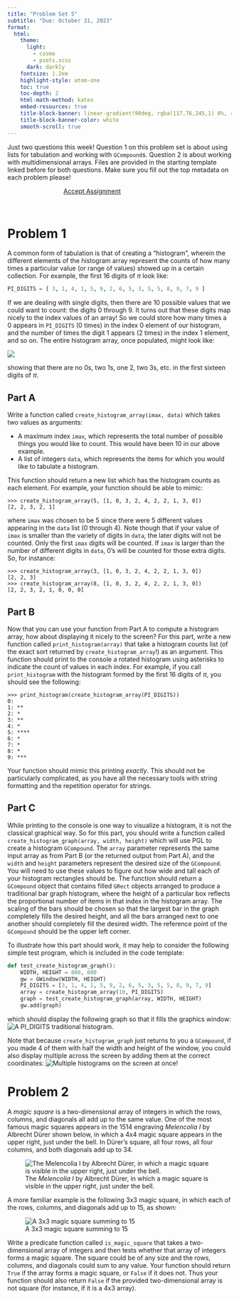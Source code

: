 ```yaml
---
title: "Problem Set 5"
subtitle: "Due: October 31, 2023"
format:
  html:
    theme:
      light: 
        - cosmo
        - psets.scss
      dark: darkly
    fontsize: 1.2em
    highlight-style: atom-one
    toc: true
    toc-depth: 2
    html-math-method: katex
    embed-resources: true
    title-block-banner: linear-gradient(90deg, rgba(117,76,245,1) 0%, rgba(0,212,255,1) 100%)
    title-block-banner-color: white
    smooth-scroll: true
---
```


Just two questions this week! Question 1 on this problem set is about using lists for tabulation and working with `GCompound`s. Question 2 is about working with multidimensional arrays. Files are provided in the starting template linked before for both questions. Make sure you fill out the top metadata on each problem please!

```{=html}
<a href='https://classroom.github.com/a/x1m29E8o' target="_blank" class="btn btn-info" style='margin:auto; display: block; width:50%;'>Accept Assignment</a>
```
<br>

# Problem 1
A common form of tabulation is that of creating a "histogram", wherein the different elements of the histogram array represent the counts of how many times a particular value (or range of values) showed up in a certain collection. For example, the first 16 digits of $\pi$ look like:
```python
PI_DIGITS = [ 3, 1, 4, 1, 5, 9, 2, 6, 5, 3, 5, 5, 8, 9, 7, 9 ]
```
If we are dealing with single digits, then there are 10 possible values that we could want to count: the digits 0 through 9. It turns out that these digits map nicely to the index values of an array! So we could store how many times a 0 appears in `PI_DIGITS` (0 times) in the index 0 element of our histogram, and the number of times the digit 1 appears (2 times) in the index 1 element, and so on. The entire histogram array, once populated, might look like:

![](./images/his_list.png)

showing that there are no 0s, two 1s, one 2, two 3s, etc. in the first sixteen digits of $\pi$.

## Part A
Write a function called `create_histogram_array(imax, data)` which takes two values as arguments:

- A maximum index `imax`, which represents the total number of possible things you would like to count. This would have been 10 in our above example.
- A list of integers `data`, which represents the items for which you would like to tabulate a histogram.

This function should return a new list which has the histogram counts as each element. For example, your function should be able to mimic:
```python-repl
>>> create_histogram_array(5, [1, 0, 3, 2, 4, 2, 2, 1, 3, 0])
[2, 2, 3, 2, 1]
```
where `imax` was chosen to be 5 since there were 5 different values appearing in the `data` list (0 through 4). Note though that if your value of `imax` is smaller than the variety of digits in `data`, the later digits will not be counted. Only the first `imax` digits will be counted. If `imax` is larger than the number of different digits in `data`, 0's will be counted for those extra digits. So, for instance:
```python-repl
>>> create_histogram_array(3, [1, 0, 3, 2, 4, 2, 2, 1, 3, 0])
[2, 2, 3]
>>> create_histogram_array(8, [1, 0, 3, 2, 4, 2, 2, 1, 3, 0])
[2, 2, 3, 2, 1, 0, 0, 0]
```

## Part B
Now that you can use your function from Part A to compute a histogram array, how about displaying it nicely to the screen? For this part, write a new function called `print_histogram(array)` that take a histogram counts list (of the exact sort returned by `create_histogram_array`!) as an argument. This function should print to the console a rotated histogram using asterisks to indicate the count of values in each index. For example, if you call `print_histogram` with the histogram formed by the first 16 digits of $\pi$, you should see the following:
```python-repl
>>> print_histogram(create_histogram_array(PI_DIGITS))
0:
1: **
2: *
3: **
4: *
5: ****
6: *
7: *
8: *
9: ***
```
Your function should mimic this printing _exactly_. This should not be particularly complicated, as you have all the necessary tools with string formatting and the repetition operator for strings.


## Part C
While printing to the console is one way to visualize a histogram, it is not the classical graphical way. So for this part, you should write a function called `create_histogram_graph(array, width, height)` which will use PGL to create a histogram `GCompound`. The `array` parameter represents the same input array as from Part B (or the returned output from Part A), and the `width` and `height` parameters represent the desired size of the `GCompound`. You will need to use these values to figure out how wide and tall each of your histogram rectangles should be. The function should return a `GCompound` object that contains filled `GRect` objects arranged to produce a traditional bar graph histogram, where the height of a particular box reflects the proportional number of items in that index in the histogram array. The scaling of the bars should be chosen so that the largest bar in the graph completely fills the desired height, and all the bars arranged next to one another should completely fill the desired width. The reference point of the `GCompound` should be the upper left corner.

To illustrate how this part should work, it may help to consider the following simple test program, which is included in the code template:
```python
def test_create_histogram_graph():
    WIDTH, HEIGHT = 800, 600
    gw = GWindow(WIDTH, HEIGHT)
    PI_DIGITS = [3, 1, 4, 1, 5, 9, 2, 6, 5, 3, 5, 5, 8, 9, 7, 9]
    array = create_histogram_array(10, PI_DIGITS)
    graph = test_create_histogram_graph(array, WIDTH, HEIGHT)
    gw.add(graph)
```
which should display the following graph so that it fills the graphics window:
![A `PI_DIGITS` traditional histogram.](./images/Histogram.png)

Note that because `create_histogram_graph` just returns to you a `GCompound`, if you made 4 of them with half the width and height of the window, you could also display multiple across the screen by adding them at the correct coordinates:
![Multiple histograms on the screen at once!](./images/Histogram2.png)


# Problem 2
A _magic square_ is a two-dimensional array of integers in which the rows, columns, and diagonals all add up to the same value. One of the most famous magic squares appears in the 1514 engraving _Melencolia I_ by Albrecht Dürer shown below, in which a 4x4 magic square appears in the upper right, just under the bell. In Dürer's square, all four rows, all four columns, and both diagonals add up to 34.

![The _Melencolia I_ by Albrecht Dürer, in which a magic square is visible in the upper right, just under the bell.](./images/melencolia_I.jpg)

A more familiar example is the following 3x3 magic square, in which each of the rows, columns, and diagonals add up to 15, as shown:

![A 3x3 magic square summing to 15](./images/magic_sq.svg)

Write a predicate function called `is_magic_square` that takes a two-dimensional array of integers and then tests whether that array of integers forms a magic square. The square could be of any size and the rows, columns, and diagonals could sum to any value. Your function should return `True` if the array forms a magic square, or `False` if it does not. Thus your function should also return `False` if the provided two-dimensional array is not square (for instance, if it is a 4x3 array).
